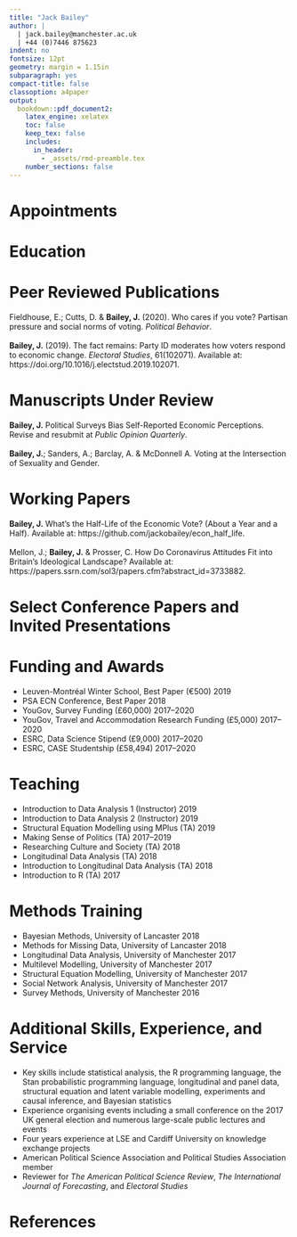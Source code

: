 ```yaml
---
title: "Jack Bailey"
author: |
  | jack.bailey@manchester.ac.uk
  | +44 (0)7446 875623
indent: no
fontsize: 12pt
geometry: margin = 1.15in
subparagraph: yes
compact-title: false
classoption: a4paper
output: 
  bookdown::pdf_document2: 
    latex_engine: xelatex
    toc: false
    keep_tex: false
    includes:
      in_header:
        - _assets/rmd-preamble.tex
    number_sections: false
---
```


# Appointments
\begin{minipage}[t]{\linewidth}
\textbf{Research Associate on the British Election Study} \hfill 2020--2023\\
\emph{The University of Manchester}\\
\end{minipage}

\begin{minipage}[t]{\linewidth}
\textbf{Visiting Fellow} \hfill Sept--Dec 2019\\
\emph{The University of Texas at Austin}
\end{minipage}


# Education

\begin{minipage}[t]{\linewidth}
\textbf{PhD Politics} \hfill 2017--Present\\
\emph{The University of Manchester}\\
\end{minipage}

\begin{minipage}[t]{\linewidth}
\textbf{PGDip Social Research Methods and Statistics (Distinction)} \hfill 2016--2017\\
\emph{The University of Manchester}\\
\end{minipage}

\begin{minipage}[t]{\linewidth}
\textbf{MA Politics (Distinction)} \hfill 2011--2012 \\
\emph{The University of Sheffield}\\
\end{minipage}

\begin{minipage}[t]{\linewidth}
\textbf{BA (Hons.) Business Management} \hfill 2008--2011 \\
\emph{The University of Sheffield}
\end{minipage}


# Peer Reviewed Publications

Fieldhouse, E.; Cutts, D. & **Bailey, J.** (2020). Who cares if you vote? Partisan pressure and social norms of voting. *Political Behavior*.\
\
**Bailey, J.** (2019). The fact remains: Party ID moderates how voters respond to economic change. *Electoral Studies*, 61(102071). Available at: https://doi.org/10.1016/j.electstud.2019.102071.


# Manuscripts Under Review

**Bailey, J.** Political Surveys Bias Self-Reported Economic Perceptions. Revise and resubmit at *Public Opinion Quarterly*.\
\
**Bailey, J.**; Sanders, A.; Barclay, A. & McDonnell A. Voting at the Intersection of Sexuality and Gender.

# Working Papers

**Bailey, J.** What's the Half-Life of the Economic Vote? (About a Year and a Half). Available at: https://github.com/jackobailey/econ_half_life. \
\
Mellon, J.; **Bailey, J.** & Prosser, C. How Do Coronavirus Attitudes Fit into Britain's Ideological Landscape? Available at: https://papers.ssrn.com/sol3/papers.cfm?abstract_id=3733882.

# Select Conference Papers and Invited Presentations

\begin{minipage}[t]{\linewidth}
\textbf{Voting at the Intersection of Sexuality and Gender} \hfill Oct. 2020 \\
\emph{Queer Politics at Princeton, Princeton University}\\
\end{minipage}

\begin{minipage}[t]{\linewidth}
\textbf{Causal Inference for Ordinal Outcome Variables} \hfill 2020 \\
\emph{PSA Political Methodology Conference}\\
\end{minipage}

\begin{minipage}[t]{\linewidth}
\textbf{The Behaviour of Gay, Lesbian, and Bisexual Voters in Britain} \hfill 2019 \\
\emph{American Political Science Association Conference}\\
\end{minipage}

\begin{minipage}[t]{\linewidth}
\textbf{The Behaviour of Gay, Lesbian, and Bisexual Voters in Britain} \hfill 2019 \\
\emph{Political Studies Association Conference}\\
\end{minipage}

\begin{minipage}[t]{\linewidth}
\textbf{Imperfect Perceptions: How Latent Confounding Explains the Economic Vote} \hfill 2019 \\
\emph{Leuven-Montréal Winter School on Elections}\\
\end{minipage}

\begin{minipage}[t]{\linewidth}
\textbf{Party ID Moderates How Voters Respond to Economic Change} \hfill 2019 \\
\emph{Political Studies Association Conference}\\
\end{minipage}

\begin{minipage}[t]{\linewidth}
\textbf{Structural Equation Modelling for Political Research} \hfill 2018 \\
\emph{PSA Political Psychology Conference}\\
\end{minipage}

\begin{minipage}[t]{\linewidth}
\textbf{Competing Competence: A New Model of the Economic Vote} \hfill 2018 \\
\emph{Elections, Public Opinion, and Parties Conference}\\
\end{minipage}

<!-- \begin{minipage}[t]{\linewidth} -->
<!-- \textbf{Affective Asymmetry: Party ID Moderates Voters’ Responsiveness to Economic Change} \hfill 2018 \\ -->
<!-- \emph{Political Studies Association Early Careers Network Conference} -->
<!-- \end{minipage} -->


# Funding and Awards

* Leuven-Montréal Winter School, Best Paper (€500) \hfill 2019
* PSA ECN Conference, Best Paper \hfill 2018
* YouGov, Survey Funding (£60,000) \hfill 2017--2020
* YouGov, Travel and Accommodation Research Funding (£5,000) \hfill 2017--2020
* ESRC, Data Science Stipend (£9,000) \hfill 2017--2020
* ESRC, CASE Studentship (£58,494) \hfill 2017--2020


# Teaching
* Introduction to Data Analysis 1 (Instructor) \hfill 2019
* Introduction to Data Analysis 2 (Instructor) \hfill 2019
* Structural Equation Modelling using MPlus (TA) \hfill 2019
* Making Sense of Politics (TA) \hfill 2017--2019
* Researching Culture and Society (TA) \hfill 2018
* Longitudinal Data Analysis (TA) \hfill 2018
* Introduction to Longitudinal Data Analysis (TA) \hfill 2018
* Introduction to R (TA) \hfill 2017


# Methods Training

* Bayesian Methods, University of Lancaster \hfill 2018
* Methods for Missing Data, University of Lancaster \hfill 2018
* Longitudinal Data Analysis, University of Manchester \hfill 2017
* Multilevel Modelling, University of Manchester \hfill 2017
* Structural Equation Modelling, University of Manchester \hfill 2017
* Social Network Analysis, University of Manchester \hfill 2017
* Survey Methods, University of Manchester \hfill 2016


# Additional Skills, Experience, and Service

* Key skills include statistical analysis, the R programming language, the Stan probabilistic programming language, longitudinal and panel data, structural equation and latent variable modelling, experiments and causal inference, and Bayesian statistics
* Experience organising events including a small conference on the 2017 UK general election and numerous large-scale public lectures and events
* Four years experience at LSE and Cardiff University on knowledge exchange projects
* American Political Science Association and Political Studies Association member
* Reviewer for *The American Political Science Review*, *The International Journal of Forecasting*, and *Electoral Studies*


# References

\begin{minipage}[t]{0.45\linewidth}
\textbf{Prof Edward Fieldhouse}\\
Professor of Social and Political Science,\\
University of Manchester\\
\emph{ed.fieldhouse@manchester.ac.uk}
\end{minipage}
\hfill
\begin{minipage}[t]{0.45\linewidth}
\textbf{Dr Marta Cantijoch Cunill}\\
Lecturer in Political Science,\\
University of Manchester\\
\emph{marta.cantijoch@manchester.ac.uk}
\end{minipage}

\vspace{.5cm}

\begin{minipage}[t]{0.45\linewidth}
\textbf{Dr Jonathan Mellon}\\
Senior Lecturer in Political Science,\\
University of Manchester\\
\emph{jonathan.mellon@manchester.ac.uk}
\end{minipage}
\hfill
\begin{minipage}[t]{0.45\linewidth}
\textbf{Prof Christopher Wlezien}\\
Hogg Professor of Government,\\
The University of Texas at Austin\\
\emph{wlezien@austin.utexas.edu}
\end{minipage}